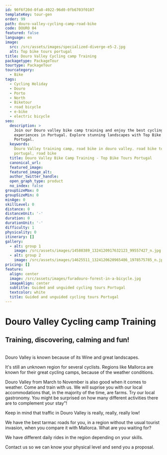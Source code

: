```yaml
---
id: 90f6f20d-0fa8-4922-96d0-0fb6703f0107
templateKey: tour-gen
order: 99
path: douro-valley-cycling-camp-road-bike
code: DOURO 04
featured: false
language: en
image:
  src: /src/assets/images/specialized-diverge-e5-2.jpg
  alt: Top bike tours portugal
title: Douro Valley Cycling camp Training
packagetype: PackageTour
tourtype: PackageTour
tourcategory:
  - Bike
tags:
  - Cycling Holiday
  - Douro
  - Porto
  - North
  - Biketour
  - road bicycle
  - e-bike
  - electric bicycle
seo:
  description: >
    Join our Douro valley bike camp training and enjoy the best cycling
    experiences in Portugal. Explore stunning landscapes with Top Bike Tours
    Portugal.
  keywords:
    Douro Valley training camp, road bike in douro valley. road bike tour
    portugal, road bike
  title: Douro Valley Bike Camp Training - Top Bike Tours Portugal
  canonical_url:
  featured_image:
  featured_image_alt:
  author_twitter_handle:
  open_graph_type: product
  no_index: false
groupSizeMax: 0
groupSizeMin: 0
minAge: 0
skillLevel: 0
distance: 0
distanceUnit: '-'
duration: 0
durationUnit: '-'
difficulty: 1
physicality: 0
itinerary: []
gallery:
  - alt: group 1
    image: /src/assets/images/14580389_1324120917632123_99557427_n.jpg
  - alt: group 2
    image: /src/assets/images/14625511_1324120620965486_1978575785_n.jpg
pricing: []
feature:
  align: center
  image: /src/assets/images/furadouro-forest-in-a-bicycle.jpg
  imageAlign: center
  subtitle: Guided and unguided cycling tours Portugal
  textcolor: white
  title: Guided and unguided cycling tours Portugal
---
```


# Douro Valley Cycling camp Training

## Training, discovering, calming and fun!

\
Douro Valley is known because of its Wine and great landscapes.

It's still an unknown region for several cyclists. Regions like Mallorca are
known for their great cycling camps, because of the weather conditions.

Douro Valley from March to November is also good when it comes to weather. Come
and train with us. We will suprise you with our local accommodations that, in
the majority of the time, are farms. Try our local gastronomy. You might be
surprised on how many different activities there are to complement your stay"!

Keep in mind that traffic in Douro Valley is really, really, really low!

We have the best tarmac roads for you, in a region without the usual tourist
invasion, when you compare it with Mallorca. What are you waiting for?

We have different daily rides in the region depending on your skills.

Contact us so we can know your physical level and send you a proposal.
